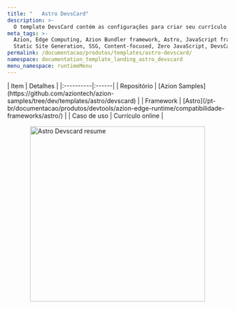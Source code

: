 ```yaml
---
title: "   Astro DevsCard"
description: >-
  O template DevsCard contém as configurações para criar seu currículo online e impresso usando o projeto DevsCard.
meta_tags: >-
  Azion, Edge Computing, Azion Bundler framework, Astro, JavaScript frameworks,
  Static Site Generation, SSG, Content-focused, Zero JavaScript, DevsCard
permalink: /documentacao/produtos/templates/astro-devscard/
namespace: documentation_template_landing_astro_devscard
menu_namespace: runtimeMenu
---
```



<div class="[&_.flex.flex-col]:!gap-4 [&_.flex.flex-col]:md:!gap-8 [&_.flex.flex-col]:2xl:!gap-16">
  <SectionBasicContent
    titleTag="h2"
    description="O template DevsCard contém as configurações para criar seu currículo online e impresso usando o projeto DevsCard."
    buttons={[
      { label: "Deploy template", link: "https://console.azion.com/create/azion-community/devscard", outlined: false, icon: "ai ai-azion", iconPos: "left" },
      { label: "Ver demo", link: "https://laxkles80r.map.azionedge.net/", severity: "secondary" }
    ]}
  />
</div>

<div style="display: flex; gap: 1rem; align-items: center; flex-direction: row; flex-wrap: wrap;">
  <div style="flex: 1; min-width: 300px;">
    | Item | Detalhes |
    |:----------|:------|
    | Repositório | [Azion Samples](https://github.com/aziontech/azion-samples/tree/dev/templates/astro/devscard) |
    | Framework | [Astro](/pt-br/documentacao/produtos/devtools/azion-edge-runtime/compatibilidade-frameworks/astro/) |
    | Caso de uso | Currículo online |
  </div>
  <div style="display: flex; justify-content: center; align-items: center; flex: 1; min-width: 300px;">
    <img src="/assets/docs/images/uploads/template-showcase/astro/astro-devscard.png" width="400" alt="Astro Devscard resume" style="max-width: 100%; height: auto;" />
  </div>
</div>
